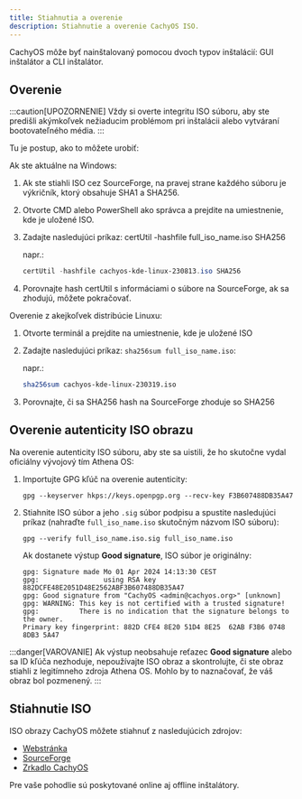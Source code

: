 ```yaml
---
title: Stiahnutia a overenie
description: Stiahnutie a overenie CachyOS ISO.
---
```



CachyOS môže byť nainštalovaný pomocou dvoch typov inštalácií: GUI inštalátor a CLI inštalátor.

## Overenie

:::caution[UPOZORNENIE]
Vždy si overte integritu ISO súboru, aby ste predišli akýmkoľvek nežiaducim problémom pri inštalácii alebo vytváraní bootovateľného média.
:::

Tu je postup, ako to môžete urobiť:

Ak ste aktuálne na Windows:

<Steps>

1. Ak ste stiahli ISO cez SourceForge, na pravej strane každého súboru je výkričník, ktorý obsahuje SHA1 a SHA256.
2. Otvorte CMD alebo PowerShell ako správca a prejdite na umiestnenie, kde je uložené ISO.
3. Zadajte nasledujúci príkaz: certUtil -hashfile full_iso_name.iso SHA256

   napr.:
   ```powershell
   certUtil -hashfile cachyos-kde-linux-230813.iso SHA256
   ```

4. Porovnajte hash certUtil s informáciami o súbore na SourceForge, ak sa zhodujú, môžete pokračovať.

</Steps>

Overenie z akejkoľvek distribúcie Linuxu:

<Steps>

1. Otvorte terminál a prejdite na umiestnenie, kde je uložené ISO
2. Zadajte nasledujúci príkaz: `sha256sum full_iso_name.iso`:

   napr.:
   ```sh
   sha256sum cachyos-kde-linux-230319.iso
   ```

3. Porovnajte, či sa SHA256 hash na SourceForge zhoduje so SHA256

</Steps>

## Overenie autenticity ISO obrazu

Na overenie autenticity ISO súboru, aby ste sa uistili, že ho skutočne vydal oficiálny vývojový tím Athena OS:

<Steps>

1. Importujte GPG kľúč na overenie autenticity:

   ```shell
   gpg --keyserver hkps://keys.openpgp.org --recv-key F3B607488DB35A47
   ```

2. Stiahnite ISO súbor a jeho `.sig` súbor podpisu a spustite nasledujúci príkaz (nahraďte `full_iso_name.iso` skutočným názvom ISO súboru):
   ```shell
   gpg --verify full_iso_name.iso.sig full_iso_name.iso
   ```

   Ak dostanete výstup **Good signature**, ISO súbor je originálny:
   ```
   gpg: Signature made Mo 01 Apr 2024 14:13:30 CEST
   gpg:                using RSA key 882DCFE48E2051D48E2562ABF3B607488DB35A47
   gpg: Good signature from "CachyOS <admin@cachyos.org>" [unknown]
   gpg: WARNING: This key is not certified with a trusted signature!
   gpg:          There is no indication that the signature belongs to the owner.
   Primary key fingerprint: 882D CFE4 8E20 51D4 8E25  62AB F3B6 0748 8DB3 5A47
   ```

</Steps>

:::danger[VAROVANIE]
Ak výstup neobsahuje reťazec **Good signature** alebo sa ID kľúča nezhoduje, nepoužívajte ISO obraz a skontrolujte, či ste obraz stiahli z legitímneho zdroja Athena OS. Mohlo by to naznačovať, že váš obraz bol pozmenený.
:::

## Stiahnutie ISO

ISO obrazy CachyOS môžete stiahnuť z nasledujúcich zdrojov:

*   [Webstránka](https://cachyos.org/download)
*   [SourceForge](https://sourceforge.net/projects/cachyos-arch/files/)
*   [Zrkadlo CachyOS](https://mirror.cachyos.org/ISO/)

Pre vaše pohodlie sú poskytované online aj offline inštalátory.